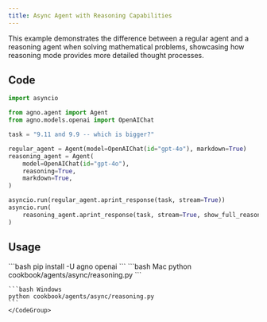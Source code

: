 ```yaml
---
title: Async Agent with Reasoning Capabilities
---
```


This example demonstrates the difference between a regular agent and a reasoning agent when solving mathematical problems, showcasing how reasoning mode provides more detailed thought processes.

## Code

```python cookbook/agents/async/reasoning.py
import asyncio

from agno.agent import Agent
from agno.models.openai import OpenAIChat

task = "9.11 and 9.9 -- which is bigger?"

regular_agent = Agent(model=OpenAIChat(id="gpt-4o"), markdown=True)
reasoning_agent = Agent(
    model=OpenAIChat(id="gpt-4o"),
    reasoning=True,
    markdown=True,
)

asyncio.run(regular_agent.aprint_response(task, stream=True))
asyncio.run(
    reasoning_agent.aprint_response(task, stream=True, show_full_reasoning=True)
)
```

## Usage

<Steps>
  <Snippet file="create-venv-step.mdx" />

  <Step title="Install libraries">
    ```bash
    pip install -U agno openai
    ```
  </Step>

  <Step title="Run Agent">
    <CodeGroup>
    ```bash Mac
    python cookbook/agents/async/reasoning.py
    ```
    
    ```bash Windows
    python cookbook/agents/async/reasoning.py
    ```
    </CodeGroup>
  </Step>
</Steps>